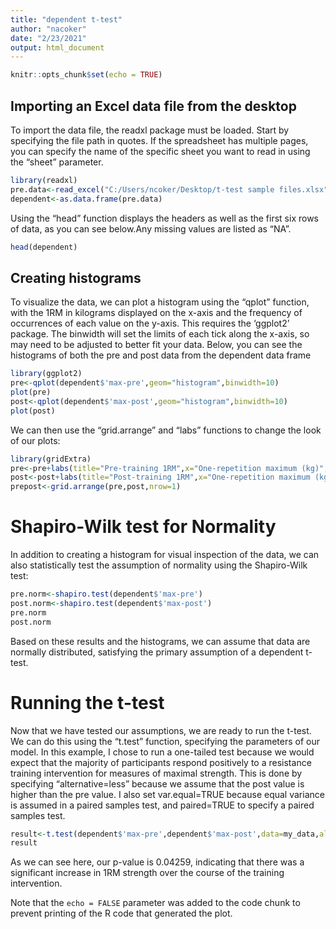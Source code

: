 ```yaml
---
title: "dependent t-test"
author: "nacoker"
date: "2/23/2021"
output: html_document
---
```


```r
knitr::opts_chunk$set(echo = TRUE)
```

## Importing an Excel data file from the desktop
To import the data file, the readxl package must be loaded. Start by specifying the file path in quotes. If the spreadsheet has multiple pages, you can specify the name of the specific sheet you want to read in using the "sheet" parameter. 

```r
library(readxl)
pre.data<-read_excel("C:/Users/ncoker/Desktop/t-test sample files.xlsx",sheet="missing-dependent") 
dependent<-as.data.frame(pre.data) 
```

Using the "head" function displays the headers as well as the first six rows of data, as you can see below.Any missing values are listed as "NA".

```r
head(dependent)
```


## Creating histograms

To visualize the data, we can plot a histogram using the "qplot" function, with the 1RM in kilograms displayed on the x-axis and the frequency of occurrences of each value on the y-axis. This requires the 'ggplot2' package. The binwidth will set the limits of each tick along the x-axis, so may need to be adjusted to better fit your data. Below, you can see the histograms of both the pre and post data from the dependent data frame


```r

library(ggplot2)
pre<-qplot(dependent$'max-pre',geom="histogram",binwidth=10)
plot(pre)
post<-qplot(dependent$'max-post',geom="histogram",binwidth=10)
plot(post)
```


We can then use the "grid.arrange" and "labs" functions to change the look of our plots:

```r
library(gridExtra)
pre<-pre+labs(title="Pre-training 1RM",x="One-repetition maximum (kg)",y="Frequency")+theme_classic()
post<-post+labs(title="Post-training 1RM",x="One-repetition maximum (kg)",y="Frequency")+theme_classic()
prepost<-grid.arrange(pre,post,nrow=1)
```


# Shapiro-Wilk test for Normality

In addition to creating a histogram for visual inspection of the data, we can also statistically test the assumption of normality using the Shapiro-Wilk test:

```r
pre.norm<-shapiro.test(dependent$'max-pre')
post.norm<-shapiro.test(dependent$'max-post')
pre.norm
post.norm
```

Based on these results and the histograms, we can assume that data are normally distributed, satisfying the primary assumption of a dependent t-test. 

# Running the t-test

Now that we have tested our assumptions, we are ready to run the t-test. We can do this using the "t.test" function, specifying the parameters of our model. In this example, I chose to run a one-tailed test because we would expect that the majority of participants respond positively to a resistance training intervention for measures of maximal strength. This is done by specifying "alternative=less" because we assume that the post value is higher than the pre value. I also set var.equal=TRUE because equal variance is assumed in a paired samples test, and paired=TRUE to specify a paired samples test. 
```r
result<-t.test(dependent$'max-pre',dependent$'max-post',data=my_data,alternative="less",var.equal=TRUE,paired=TRUE)
result
```

As we can see here, our p-value is 0.04259, indicating that there was a significant increase in 1RM strength over the course of the training intervention. 


Note that the `echo = FALSE` parameter was added to the code chunk to prevent printing of the R code that generated the plot.
